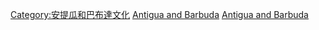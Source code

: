 [[Category:安提瓜和巴布達文化|Category:安提瓜和巴布達文化]]
[[Category:北美洲各国艺术|Antigua and Barbuda]]
[[Category:加勒比地區各國藝術|Antigua and Barbuda]]